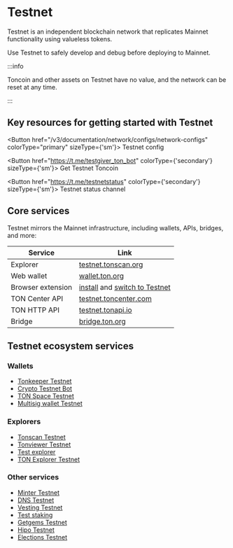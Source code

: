 
# Testnet

Testnet is an independent blockchain network that replicates Mainnet functionality using valueless tokens.

Use Testnet to safely develop and debug before deploying to Mainnet.

:::info

Toncoin and other assets on Testnet have no value, and the network can be reset at any time.

:::

## Key resources for getting started with Testnet

<Button href="/v3/documentation/network/configs/network-configs" colorType="primary" sizeType={'sm'}>
  Testnet config
</Button>

<Button href="https://t.me/testgiver_ton_bot" colorType={'secondary'} sizeType={'sm'}>
  Get Testnet Toncoin
</Button>

<Button href="https://t.me/testnetstatus" colorType={'secondary'} sizeType={'sm'}>
  Testnet status channel
</Button>


## Core services

Testnet mirrors the Mainnet infrastructure, including wallets, APIs, bridges, and more:


| Service               | Link |
|-----------------------|------|
| Explorer            | [testnet.tonscan.org](https://testnet.tonscan.org) |
| Web wallet          | [wallet.ton.org](https://wallet.ton.org/?testnet=true) |
| Browser extension   | [install](https://chrome.google.com/webstore/detail/ton-wallet/nphplpgoakhhjchkkhmiggakijnkhfnd) and [switch to Testnet](https://github.com/toncenter/ton-wallet?tab=readme-ov-file#switch-between-mainnet-and-testnet) |
| TON Center API      | [testnet.toncenter.com](https://testnet.toncenter.com) |
| TON HTTP API        | [testnet.tonapi.io](https://testnet.tonapi.io/) |
| Bridge              | [bridge.ton.org](https://bridge.ton.org/?testnet=true) |

## Testnet ecosystem services

### Wallets

- [Tonkeeper Testnet](https://tonkeeper.helpscoutdocs.com/article/100-how-switch-to-the-testnet)
- [Crypto Testnet Bot](https://t.me/CryptoTestnetBot)
- [TON Space Testnet](https://t.me/wallet/start?startapp=tonspace_settings)
- [Multisig wallet Testnet](https://multisig.ton.org/?testnet=true)

### Explorers

- [Tonscan Testnet](https://testnet.tonscan.org)
- [Tonviewer Testnet](https://testnet.tonviewer.com)
- [Test explorer](https://test-explorer.toncoin.org)
- [TON Explorer Testnet](https://tonsandbox.com/explorer)

### Other services

- [Minter Testnet](https://minter.ton.org/?testnet=true)
- [DNS Testnet](https://dns.ton.org/?testnet=true)
- [Vesting Testnet](https://vesting.ton.org/?testnet=true)
- [Test staking](https://teststaking.xyz)
- [Getgems Testnet](https://testnet.getgems.io)
- [Hipo Testnet](https://app.hipo.finance/#/network=testnet/)
- [Elections Testnet](https://testnet-elections.toncenter.com/getValidationCycles?limit=2&return_participants=true)


<Feedback />
